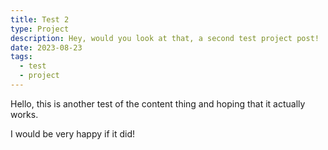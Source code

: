 ```yaml
---
title: Test 2
type: Project
description: Hey, would you look at that, a second test project post!
date: 2023-08-23
tags:
  - test
  - project
---
```


Hello, this is another test of the content thing and hoping that it actually works.

I would be very happy if it did!
